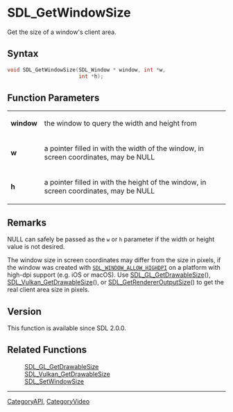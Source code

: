 = SDL_GetWindowSize =

Get the size of a window's client area.

== Syntax ==

<syntaxhighlight lang='c'>
void SDL_GetWindowSize(SDL_Window * window, int *w,
                       int *h);
</syntaxhighlight>

== Function Parameters ==

{|
|'''window'''
|the window to query the width and height from
|-
|'''w'''
|a pointer filled in with the width of the window, in screen coordinates, may be NULL
|-
|'''h'''
|a pointer filled in with the height of the window, in screen coordinates, may be NULL
|}

== Remarks ==

NULL can safely be passed as the <code>w</code> or <code>h</code> parameter
if the width or height value is not desired.

The window size in screen coordinates may differ from the size in pixels,
if the window was created with <code>[[SDL_WINDOW_ALLOW_HIGHDPI]]</code> on
a platform with high-dpi support (e.g. iOS or macOS). Use
[[SDL_GL_GetDrawableSize]](), [[SDL_Vulkan_GetDrawableSize]](), or
[[SDL_GetRendererOutputSize]]() to get the real client area size in pixels.

== Version ==

This function is available since SDL 2.0.0.

== Related Functions ==

:[[SDL_GL_GetDrawableSize]]
:[[SDL_Vulkan_GetDrawableSize]]
:[[SDL_SetWindowSize]]

----
[[CategoryAPI]], [[CategoryVideo]]


